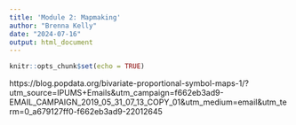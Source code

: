 ```yaml
---
title: 'Module 2: Mapmaking'
author: "Brenna Kelly"
date: "2024-07-16"
output: html_document
---
```


```r
knitr::opts_chunk$set(echo = TRUE)
```


https://blog.popdata.org/bivariate-proportional-symbol-maps-1/?utm_source=IPUMS+Emails&utm_campaign=f662eb3ad9-EMAIL_CAMPAIGN_2019_05_31_07_13_COPY_01&utm_medium=email&utm_term=0_a679127ff0-f662eb3ad9-22012645